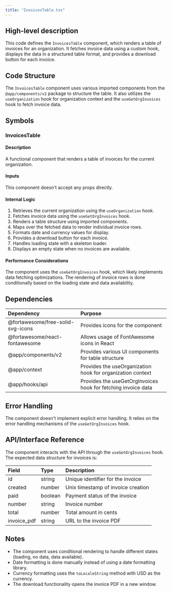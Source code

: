 ```yaml
---
title: "InvoicesTable.tsx"
---
```


## High-level description
This code defines the `InvoicesTable` component, which renders a table of invoices for an organization. It fetches invoice data using a custom hook, displays the data in a structured table format, and provides a download button for each invoice.

## Code Structure
The `InvoicesTable` component uses various imported components from the `@app/components/v2` package to structure the table. It also utilizes the `useOrganization` hook for organization context and the `useGetOrgInvoices` hook to fetch invoice data.

## Symbols

### InvoicesTable
#### Description
A functional component that renders a table of invoices for the current organization.

#### Inputs
This component doesn't accept any props directly.

#### Internal Logic
1. Retrieves the current organization using the `useOrganization` hook.
2. Fetches invoice data using the `useGetOrgInvoices` hook.
3. Renders a table structure using imported components.
4. Maps over the fetched data to render individual invoice rows.
5. Formats date and currency values for display.
6. Provides a download button for each invoice.
7. Handles loading state with a skeleton loader.
8. Displays an empty state when no invoices are available.

#### Performance Considerations
The component uses the `useGetOrgInvoices` hook, which likely implements data fetching optimizations. The rendering of invoice rows is done conditionally based on the loading state and data availability.

## Dependencies
| Dependency | Purpose |
|:-----------|:--------|
| @fortawesome/free-solid-svg-icons | Provides icons for the component |
| @fortawesome/react-fontawesome | Allows usage of FontAwesome icons in React |
| @app/components/v2 | Provides various UI components for table structure |
| @app/context | Provides the useOrganization hook for organization context |
| @app/hooks/api | Provides the useGetOrgInvoices hook for fetching invoice data |

## Error Handling
The component doesn't implement explicit error handling. It relies on the error handling mechanisms of the `useGetOrgInvoices` hook.

## API/Interface Reference
The component interacts with the API through the `useGetOrgInvoices` hook. The expected data structure for invoices is:

| Field | Type | Description |
|:------|:-----|:------------|
| id | string | Unique identifier for the invoice |
| created | number | Unix timestamp of invoice creation |
| paid | boolean | Payment status of the invoice |
| number | string | Invoice number |
| total | number | Total amount in cents |
| invoice_pdf | string | URL to the invoice PDF |

## Notes
- The component uses conditional rendering to handle different states (loading, no data, data available).
- Date formatting is done manually instead of using a date formatting library.
- Currency formatting uses the `toLocaleString` method with USD as the currency.
- The download functionality opens the invoice PDF in a new window.